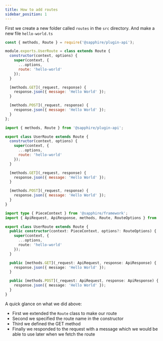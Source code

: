 ```yaml
---
title: How to add routes
sidebar_position: 1
---
```



First we create a new folder called `routes` in the `src` directory. And make a new file `hello-world.ts`

<Tabs groupId="language-choice">
<TabItem value="javascript" label="JavaScript">

```javascript
const { methods, Route } = require('@sapphire/plugin-api');

module.exports.UserRoute = class extends Route {
  constructor(context, options) {
    super(context, {
      ...options,
      route: 'hello-world'
    });
  }

  [methods.GET](_request, response) {
    response.json({ message: 'Hello World' });
  }

  [methods.POST](_request, response) {
    response.json({ message: 'Hello World' });
  }
};
```

</TabItem>
<TabItem value="esm" label="ESM">

```javascript
import { methods, Route } from '@sapphire/plugin-api';

export class UserRoute extends Route {
  constructor(context, options) {
    super(context, {
      ...options,
      route: 'hello-world'
    });
  }

  [methods.GET](_request, response) {
    response.json({ message: 'Hello World' });
  }

  [methods.POST](_request, response) {
    response.json({ message: 'Hello World' });
  }
}
```

</TabItem>
<TabItem value="typescript" label="TypeScript">

```typescript
import type { PieceContext } from '@sapphire/framework';
import { ApiRequest, ApiResponse, methods, Route, RouteOptions } from '@sapphire/plugin-api';

export class UserRoute extends Route {
  public constructor(context: PieceContext, options?: RouteOptions) {
    super(context, {
      ...options,
      route: 'hello-world'
    });
  }

  public [methods.GET](_request: ApiRequest, response: ApiResponse) {
    response.json({ message: 'Hello World' });
  }

  public [methods.POST](_request: ApiRequest, response: ApiResponse) {
    response.json({ message: 'Hello World' });
  }
}
```

</TabItem>
</Tabs>

A quick glance on what we did above:

- First we extended the `Route` class to make our route
- Second we specified the route name in the constructor
- Third we defined the GET method
- Finally we responded to the request with a message which we would be able to use later when we fetch
  the route
